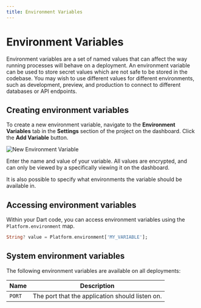 ```yaml
---
title: Environment Variables
---
```


# Environment Variables

Environment variables are a set of named values that can affect the way running processes will behave on a deployment. An environment variable can be used to store secret values which are not safe to be stored in the codebase. You may wish to use
different values for different environments, such as development, preview, and production to connect to different databases or API endpoints.

## Creating environment variables

To create a new environment variable, navigate to the **Environment Variables** tab in the **Settings** section of the project on the dashboard. Click the **Add Variable** button.

![New Environment Variable](/docs/new-env-variable.png)

Enter the name and value of your variable. All values are encrypted, and can only be viewed by a specifically viewing it on the dashboard.

It is also possible to specify what environments the variable should be available in.

## Accessing environment variables

Within your Dart code, you can access environment variables using the `Platform.environment` map.

```dart
String? value = Platform.environment['MY_VARIABLE'];
```

## System environment variables

The following environment variables are available on all deployments:

| Name   | Description                                     |
| ------ | ----------------------------------------------- |
| `PORT` | The port that the application should listen on. |
